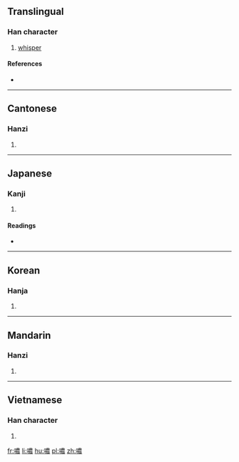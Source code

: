 {{also|哝}}
==Translingual==

===Han character===
{{Han char|rn=30|rad=口|as=13|sn=16|four=65032|canj=RTWV|ids=⿰口農}}

# [[whisper]]

====References====
* {{Han ref|kx=0209.340|dkj=04368|dj=0432.180|hdz=10691.070|uh=5665|ud=22117|bh=BEBA|bd=48826}}

----

==Cantonese==

===Hanzi===
{{yue-hanzi|jyut=|y=nung4|sim=哝}}

# {{defn|lang=yue|sort=口13}}

----

==Japanese==

===Kanji===
{{ja-kanji|grade=|rs=口13}}

# {{defn|lang=ja|sort=口13}}

====Readings====
* {{ja-readings|on=[[どう]] (dō), [[ぬ]] (nu), [[だう]] (dau), [[にょう]] (nyō)|kun=[[ささやく]] (sasayaku)}}

----

==Korean==

===Hanja===
{{ko-hanja|hangeul=농|rv=nong|mr=nong}}

# {{defn|lang=ko|sort=口13}}

----

==Mandarin==

===Hanzi===
{{cmn-hanzi|sim=哝|pin=[[nóng]] ([[nong2]])|wg=nung<sup>2</sup>}}

# {{defn|lang=cmn|sort=口13}}

----

==Vietnamese==

===Han character===
{{vi-hantu|[[nũng]]|rs=口13}}

# {{defn|lang=vi|sort=口13}}

[[fr:噥]]
[[li:噥]]
[[hu:噥]]
[[pl:噥]]
[[zh:噥]]